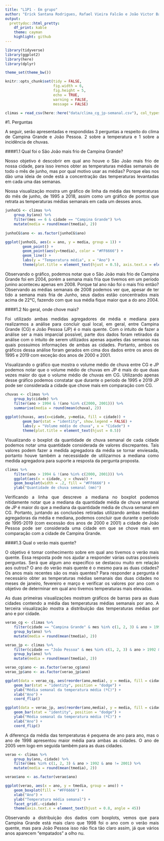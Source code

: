 ```yaml
---
title: "L1P1 - Em grupo"
author: "Erick Santana Rodrigues, Rafael Vieira Falcão e João Victor Barroso Mafra"
output:
  prettydoc::html_pretty:
    df_print: kable
    theme: cayman
    highlight: github
---
```


<style>
body {
text-align: justify}
</style>

```r
library(tidyverse)
library(ggplot2)
library(here)
library(dplyr)

theme_set(theme_bw())

knitr::opts_chunk$set(tidy = FALSE,
                      fig.width = 6,
                      fig.height = 5,
                      echo = TRUE,
                      warning = FALSE,
                      message = FALSE)

climas = read_csv(here::here("data/clima_cg_jp-semanal.csv"), col_types = "cTdddddd")
```

#1. Perguntas

A seguir, serão apresentadas e respondidas 3 perguntas a respeito do clima de Campina Grande e João Pessoa. 2 sobre a temperatura e 1 sobre a incidência de chuvas.

####1.1 Qual foi o São João  mais frio de Campina Grande?

Nosso objetivo é descobrir em qual ano houve o São João mais frio de nossa cidade, para isso iremos obter as temperaturas médias semanais de todo o mês de junho, mas por qual motivo usar as médias? Porque elas nos dão uma ideia de onde está a concentração das temperaturas levantadas em cada uma das semanas.

Nossa visualização mostra um gráfico de linha da média das temperaturas do mês de junho, de 1995 a 2018, assim como um gráfico de pontos que retrata as temperaturas médias semanais em cada um desses anos.

```r
junhoCG <- climas %>%
    group_by(ano) %>%
    filter(mes == 6 & cidade == "Campina Grande") %>%
    mutate(media = round(mean(tmedia), 2))
 
junhoCG$ano <- as.factor(junhoCG$ano)

ggplot(junhoCG, aes(x = ano, y = media, group = 1)) +
        geom_point() +
        geom_point(aes(y=tmedia), color = "#FF6666") +
        geom_line() +
        labs(y = "Temperatura média", x = "Ano") +
        theme(plot.title = element_text(hjust = 0.5), axis.text.x = element_text(hjust = 0.8, angle = 45))
```

Observando o gráfico, podemos notar que o São João mais frio de Campina Grande foi em 2004, porém a semana mais fria que tivemos em um período junino aconteceu apenas em 2008. Porque tal ano não foi o mais frio então? Observando as médias semanais de 2008 podemos ver que, apesar de ter tido a semana mais fria de Junho, seus dados estão concentrados mais acima de 22°C, fazendo com que sua média fique maior que a do ano 2004.

####1.2 No geral, onde chove mais?

Foi utilizado ambas medidas agregadores de média e mediana para realizarmos a análise para concluir qual local, em geral, entre Campina Grande (CG) e João Pessoa (JP) é o mais quente. Com o intuito de fazer a análise ser a mais imparcial possível, parte dos dados foram retirados da análise com o intuito de serem utilizados apenas aqueles das semanas nas quais possuimos informações de ambas as cidades. Portanto, ambos os gráficos dessa análise foram gerados em cima dos dados entre os anos de 1995 e 2019 com exceção dos anos de 2000 e 2001.

Visualizando o gráfico que mostra o volume médio de chuva entre CG e JP podemos notar que o volume médio de chuvas em JP é mais do que duas vezes maior do que o volume médio de chuvas em CG. Utilizando apenas desse gráfico podemos constatar que durante o período de 1995 e 2019 JP pode ser considerada a cidade que chove mais em comparação com CG.

```r
chuvas <- climas %>%
    group_by(cidade) %>%
    filter(ano > 1994 & !(ano %in% c(2000, 2001))) %>%
    summarise(media = round(mean(chuva), 2))
 
ggplot(chuvas, aes(x=cidade, y=media, fill = cidade)) +
        geom_bar(stat = "identity", show.legend = FALSE) +
        labs(y = "Volume médio de chuva", x = "Cidade") +
        theme(plot.title = element_text(hjust = 0.5))
```

Visualizando o boxplot da quantidade de chuva semanal de cada cidade podemos notar uma quantidade considerada de valores discrepantes. Tais valores podem fazer a medida agregadora da média se tornar enviesada, portanto houve também a necessidade de utilizarmos a mediana como medida agregadora para suporte a resposta da pergunta proposta. 

```r
climas %>%
    filter(ano > 1994 & !(ano %in% c(2000, 2001))) %>%
    ggplot(aes(x = cidade, y = chuva)) + 
    geom_boxplot(width = .2, fill = "#FF6666") +
    ylab("Quantidade de chuva semanal (mm)")
```

Verificando a linha que descreve a mediana no boxplot podemos nitidamente notar que a mediana da quantidade média de chuva semanal de JP é maior do que a mediana da quantidade média de chuva semanal em CG. Portanto, juntando as conclusões retiradas utilizando ambas medidas agregadoras da média e mediana, podemos concluir que durante o período de 1995-2019 (com excessão dos anos de 2000 e 2001) a cidade de João Pessoa pode ser considerada uma cidade em que se chove mais em comparação com a cidade de Campina Grande.

####1.3 Qual o verão mais quente?

O objetivo é tomar conhecimento sobre em qual ano tivemos o verão mais quente. Essa resposta pode nos ajudar a responder várias outras possíveis perguntas. Será que algum ano específico se destacou muito em relação aos outros? O ano do verão mais quente é o mesmo para as duas cidades? Os anos mais recentes são os mais quentes? Para responder a pergunta é necessário obter as temperaturas médias semanais das duas cidades no meses de janeiro, fevereiro e março e verificar os valores por ano com o objetivo de determinar em qual ano tivemos temperaturas mais elevadas.

As duas primeiras visualizações mostram gráficos de barras para as duas cidades contendo a média das temperaturas médias semanais por ano. A terceira visualização mostra a distribuição das temperaturas médias por ano e por cidade.

```r
verao_cg <- climas %>%
    filter(cidade == "Campina Grande" & mes %in% c(1, 2, 3) & ano > 1992 & ano != 2001) %>%
    group_by(ano) %>%
    mutate(media = round(mean(tmedia), 2))

verao_jp <- climas %>%
    filter(cidade == "João Pessoa" & mes %in% c(1, 2, 3) & ano > 1992 & ano != 2001) %>%
    group_by(ano) %>%
    mutate(media = round(mean(tmedia), 2))

verao_cg$ano <- as.factor(verao_cg$ano)
verao_jp$ano <- as.factor(verao_jp$ano)

ggplot(data = verao_cg, aes(reorder(ano,media), y = media, fill = cidade)) +
    geom_bar(stat = "identity", position = "dodge") + 
    ylab("Média semanal da temperatura média (ºC)") + 
    xlab("Ano") + 
    coord_flip()

ggplot(data = verao_jp, aes(reorder(ano,media), y = media, fill = cidade)) +
    geom_bar(stat = "identity", position = "dodge") + 
    ylab("Média semanal da temperatura média (ºC)") + 
    xlab("Ano") + 
    coord_flip()

```

A diferença da média das temperaturas é pequena de ano para ano, mas o ano de 1998 apresentou maior média para ambas as cidades. O ano de 2005 vem logo em seguida também para as duas cidades. 

```r
verao <- climas %>%
    group_by(ano, cidade) %>%
    filter(mes %in% c(1, 2, 3) & ano > 1992 & ano != 2001) %>%
    mutate(media = round(mean(tmedia), 2))

verao$ano <- as.factor(verao$ano)

ggplot(verao, aes(x = ano, y = tmedia, group = ano)) + 
    geom_boxplot(fill = "#FF6666") + 
    xlab("Ano") + 
    ylab("Temperatura média semanal") +
    facet_grid(.~cidade) +
    theme(axis.text.x = element_text(hjust = 0.8, angle = 45))
```

Observando a distribuição dos dados com boxplots, vemos que para Campina Grande está mais claro que 1998 foi o ano com o verão mais quente, mas para João Pessoa isso não fica tão claro assim, já que vários anos aparecem “empatados” a olho nu.